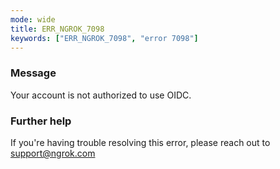 ```yaml
---
mode: wide
title: ERR_NGROK_7098
keywords: ["ERR_NGROK_7098", "error 7098"]
---
```


### Message

Your account is not authorized to use OIDC.

### Further help

If you're having trouble resolving this error, please reach out to [support@ngrok.com](mailto:support@ngrok.com?subject=Help%20with%20ERR_NGROK_7098)

